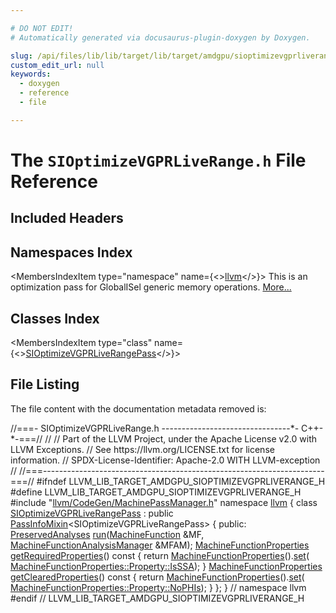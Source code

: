 ```yaml
---

# DO NOT EDIT!
# Automatically generated via docusaurus-plugin-doxygen by Doxygen.

slug: /api/files/lib/lib/target/lib/target/amdgpu/sioptimizevgprliverange-h
custom_edit_url: null
keywords:
  - doxygen
  - reference
  - file

---
```





# The `SIOptimizeVGPRLiveRange.h` File Reference

<DoxygenPage pluginConfig={pluginConfig}>



## Included Headers

<IncludesList>
<IncludesListItem
  filePath="llvm/CodeGen/MachinePassManager.h"
  permalink="/docs/api/files/include/include/llvm/include/llvm/codegen/machinepassmanager-h"
  isLocal="true" />
</IncludesList>

## Namespaces Index

<MembersIndex>

<MembersIndexItem
  type="namespace"
  name={<><a href="/docs/api/namespaces/llvm">llvm</a></>}>
This is an optimization pass for GlobalISel generic memory operations. <a href="/docs/api/namespaces/llvm/#details">More...</a>
</MembersIndexItem>

</MembersIndex>

## Classes Index

<MembersIndex>

<MembersIndexItem
  type="class"
  name={<><a href="/docs/api/classes/llvm/sioptimizevgprliverangepass">SIOptimizeVGPRLiveRangePass</a></>}>
</MembersIndexItem>

</MembersIndex>


## File Listing

The file content with the documentation metadata removed is:

<ProgramListing>

<Link id="l00001" /><CodeLine lineNumber="1"><span class="doxyHighlightComment">//===- SIOptimizeVGPRLiveRange.h --------------------------------&#42;- C++- &#42;-===//</span></CodeLine>
<Link id="l00002" /><CodeLine lineNumber="2"><span class="doxyHighlightComment">//</span></CodeLine>
<Link id="l00003" /><CodeLine lineNumber="3"><span class="doxyHighlightComment">// Part of the LLVM Project, under the Apache License v2.0 with LLVM Exceptions.</span></CodeLine>
<Link id="l00004" /><CodeLine lineNumber="4"><span class="doxyHighlightComment">// See https://llvm.org/LICENSE.txt for license information.</span></CodeLine>
<Link id="l00005" /><CodeLine lineNumber="5"><span class="doxyHighlightComment">// SPDX-License-Identifier: Apache-2.0 WITH LLVM-exception</span></CodeLine>
<Link id="l00006" /><CodeLine lineNumber="6"><span class="doxyHighlightComment">//</span></CodeLine>
<Link id="l00007" /><CodeLine lineNumber="7"><span class="doxyHighlightComment">//===----------------------------------------------------------------------===//</span></CodeLine>
<Link id="l00008" /><CodeLine lineNumber="8"></CodeLine>
<Link id="l00009" /><CodeLine lineNumber="9"><span class="doxyHighlightPreprocessor">#ifndef LLVM&#95;LIB&#95;TARGET&#95;AMDGPU&#95;SIOPTIMIZEVGPRLIVERANGE&#95;H</span></CodeLine>
<Link id="l00010" /><CodeLine lineNumber="10"><span class="doxyHighlightPreprocessor">#define LLVM&#95;LIB&#95;TARGET&#95;AMDGPU&#95;SIOPTIMIZEVGPRLIVERANGE&#95;H</span></CodeLine>
<Link id="l00011" /><CodeLine lineNumber="11"></CodeLine>
<Link id="l00012" /><CodeLine lineNumber="12"><span class="doxyHighlightPreprocessor">#include &quot;<a href="/docs/api/files/include/include/llvm/include/llvm/codegen/machinepassmanager-h">llvm/CodeGen/MachinePassManager.h</a>&quot;</span></CodeLine>
<Link id="l00013" /><CodeLine lineNumber="13"></CodeLine>
<Link id="l00014" /><CodeLine lineNumber="14"><span class="doxyHighlightKeyword">namespace </span><span class="doxyHighlight"><a href="/docs/api/namespaces/llvm">llvm</a> &#123;</span></CodeLine>
<Link id="l00015" /><CodeLine lineNumber="15" lineLink="/docs/api/classes/llvm/sioptimizevgprliverangepass"><span class="doxyHighlightKeyword">class </span><span class="doxyHighlight"><a href="/docs/api/classes/llvm/sioptimizevgprliverangepass">SIOptimizeVGPRLiveRangePass</a></span></CodeLine>
<Link id="l00016" /><CodeLine lineNumber="16"><span class="doxyHighlight">    : </span><span class="doxyHighlightKeyword">public</span><span class="doxyHighlight"> <a href="/docs/api/structs/llvm/passinfomixin">PassInfoMixin</a>&lt;SIOptimizeVGPRLiveRangePass&gt; &#123;</span></CodeLine>
<Link id="l00017" /><CodeLine lineNumber="17"><span class="doxyHighlightKeyword">public</span><span class="doxyHighlight">:</span></CodeLine>
<Link id="l00018" /><CodeLine lineNumber="18"><span class="doxyHighlight">  <a href="/docs/api/classes/llvm/preservedanalyses">PreservedAnalyses</a> <a href="/docs/api/classes/llvm/sioptimizevgprliverangepass/#a7bf8baafeef111584b003c06f997080a">run</a>(<a href="/docs/api/classes/llvm/machinefunction">MachineFunction</a> &amp;MF,</span></CodeLine>
<Link id="l00019" /><CodeLine lineNumber="19"><span class="doxyHighlight">                        <a href="/docs/api/namespaces/llvm/#a064825a8817522ca733ac413a7122d36">MachineFunctionAnalysisManager</a> &amp;MFAM);</span></CodeLine>
<Link id="l00020" /><CodeLine lineNumber="20"></CodeLine>
<Link id="l00021" /><CodeLine lineNumber="21" lineLink="/docs/api/classes/llvm/sioptimizevgprliverangepass/#a9f7f8d196e661538ac73970531b018c1"><span class="doxyHighlight">  <a href="/docs/api/classes/llvm/machinefunctionproperties">MachineFunctionProperties</a> <a href="/docs/api/classes/llvm/sioptimizevgprliverangepass/#a9f7f8d196e661538ac73970531b018c1">getRequiredProperties</a>()</span><span class="doxyHighlightKeyword"> const </span><span class="doxyHighlight">&#123;</span></CodeLine>
<Link id="l00022" /><CodeLine lineNumber="22"><span class="doxyHighlight">    </span><span class="doxyHighlightKeywordFlow">return</span><span class="doxyHighlight"> <a href="/docs/api/classes/llvm/machinefunctionproperties">MachineFunctionProperties</a>().<a href="/docs/api/classes/llvm/machinefunctionproperties/#aa7780563d7ca260d0ae67d957b56427f">set</a>(</span></CodeLine>
<Link id="l00023" /><CodeLine lineNumber="23"><span class="doxyHighlight">        <a href="/docs/api/classes/llvm/machinefunctionproperties/#ad85237c6c667e4713efe8921e9c32ac1a4fc3b812627e58da17a703f73013db96">MachineFunctionProperties::Property::IsSSA</a>);</span></CodeLine>
<Link id="l00024" /><CodeLine lineNumber="24"><span class="doxyHighlight">  &#125;</span></CodeLine>
<Link id="l00025" /><CodeLine lineNumber="25"></CodeLine>
<Link id="l00026" /><CodeLine lineNumber="26" lineLink="/docs/api/classes/llvm/sioptimizevgprliverangepass/#a1ca6917416a4fe28606a6a0529e5e1f4"><span class="doxyHighlight">  <a href="/docs/api/classes/llvm/machinefunctionproperties">MachineFunctionProperties</a> <a href="/docs/api/classes/llvm/sioptimizevgprliverangepass/#a1ca6917416a4fe28606a6a0529e5e1f4">getClearedProperties</a>()</span><span class="doxyHighlightKeyword"> const </span><span class="doxyHighlight">&#123;</span></CodeLine>
<Link id="l00027" /><CodeLine lineNumber="27"><span class="doxyHighlight">    </span><span class="doxyHighlightKeywordFlow">return</span><span class="doxyHighlight"> <a href="/docs/api/classes/llvm/machinefunctionproperties">MachineFunctionProperties</a>().<a href="/docs/api/classes/llvm/machinefunctionproperties/#aa7780563d7ca260d0ae67d957b56427f">set</a>(</span></CodeLine>
<Link id="l00028" /><CodeLine lineNumber="28"><span class="doxyHighlight">        <a href="/docs/api/classes/llvm/machinefunctionproperties/#ad85237c6c667e4713efe8921e9c32ac1a76eece0bfd57256980609b66faaef22c">MachineFunctionProperties::Property::NoPHIs</a>);</span></CodeLine>
<Link id="l00029" /><CodeLine lineNumber="29"><span class="doxyHighlight">  &#125;</span></CodeLine>
<Link id="l00030" /><CodeLine lineNumber="30"><span class="doxyHighlight">&#125;;</span></CodeLine>
<Link id="l00031" /><CodeLine lineNumber="31"><span class="doxyHighlight">&#125; </span><span class="doxyHighlightComment">// namespace llvm</span></CodeLine>
<Link id="l00032" /><CodeLine lineNumber="32"></CodeLine>
<Link id="l00033" /><CodeLine lineNumber="33"><span class="doxyHighlightPreprocessor">#endif </span><span class="doxyHighlightComment">// LLVM&#95;LIB&#95;TARGET&#95;AMDGPU&#95;SIOPTIMIZEVGPRLIVERANGE&#95;H</span></CodeLine>

</ProgramListing>


</DoxygenPage>
